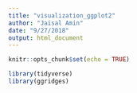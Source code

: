 ```yaml
---
title: "visualization_ggplot2"
author: "Jaisal Amin"
date: "9/27/2018"
output: html_document
---
```


```r
knitr::opts_chunk$set(echo = TRUE)

library(tidyverse)
library(ggridges)
```

